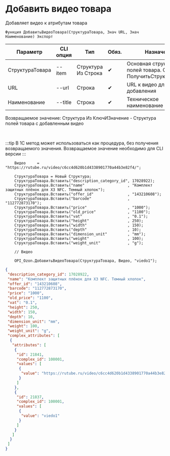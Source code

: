 ﻿---
sidebar_position: 24
---


# Добавить видео товара
 Добавляет видео к атрибутам товара



`Функция ДобавитьВидеоТовара(СтруктураТовара, Знач URL, Знач Наименование) Экспорт`

  | Параметр | CLI опция | Тип | Обяз. | Назначение |
  |-|-|-|-|-|
  | СтруктураТовара | --item | Структура Из Строка | &#x2714; | Основная структура полей товара. См. ПолучитьСтруктуруТовара |
  | URL | --url | Строка | &#x2714; | URL к видео для добавления |
  | Наименование | --title | Строка | &#x2714; | Техническое наименование видео |

  
  Возвращаемое значение:   Структура Из КлючИЗначение - Структура полей товара с добавленным видео

<br/>

:::tip
В 1С метод может использоваться как процедура, без получения возвращаемого значения. Возвращаемое значение необходимо для CLI версии
:::
<br/>


```bsl title="Пример использования для 1С:Предприятие/OneScript"
    Видео     = "https://rutube.ru/video/c6cc4d620b1d4338901770a44b3e82f4/";

    СтруктураТовара = Новый Структура;
    СтруктураТовара.Вставить("description_category_id", 17028922);
    СтруктураТовара.Вставить("name"                   , "Комплект защитных плёнок для X3 NFC. Темный хлопок");
    СтруктураТовара.Вставить("offer_id"               , "143210608");
    СтруктураТовара.Вставить("barcode"                , "112772873170");
    СтруктураТовара.Вставить("price"                  , "1000");
    СтруктураТовара.Вставить("old_price"              , "1100");
    СтруктураТовара.Вставить("vat"                    , "0.1");
    СтруктураТовара.Вставить("height"                 , 250);
    СтруктураТовара.Вставить("width"                  , 150);
    СтруктураТовара.Вставить("depth"                  , 10);
    СтруктураТовара.Вставить("dimension_unit"         , "mm");
    СтруктураТовара.Вставить("weight"                 , 100);
    СтруктураТовара.Вставить("weight_unit"            , "g");

    // Видео

    OPI_Ozon.ДобавитьВидеоТовара(СтруктураТовара, Видео, "viedo1");
```
    



```json title="Результат"
{
 "description_category_id": 17028922,
 "name": "Комплект защитных плёнок для X3 NFC. Темный хлопок",
 "offer_id": "143210608",
 "barcode": "112772873170",
 "price": "1000",
 "old_price": "1100",
 "vat": "0.1",
 "height": 250,
 "width": 150,
 "depth": 10,
 "dimension_unit": "mm",
 "weight": 100,
 "weight_unit": "g",
 "complex_attributes": [
  {
   "attributes": [
    {
     "id": 21841,
     "complex_id": 100001,
     "values": [
      {
       "value": "https://rutube.ru/video/c6cc4d620b1d4338901770a44b3e82f4/"
      }
     ]
    },
    {
     "id": 21837,
     "complex_id": 100001,
     "values": [
      {
       "value": "viedo1"
      }
     ]
    }
   ]
  }
 ]
}
```
